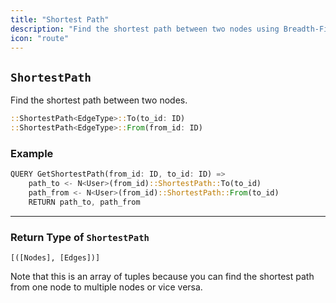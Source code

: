 ```yaml
---
title: "Shortest Path"
description: "Find the shortest path between two nodes using Breadth-First Search."
icon: "route"
---
```


## `ShortestPath`

Find the shortest path between two nodes.

```rust
::ShortestPath<EdgeType>::To(to_id: ID)
::ShortestPath<EdgeType>::From(from_id: ID)
```

### Example

```rust
QUERY GetShortestPath(from_id: ID, to_id: ID) =>
    path_to <- N<User>(from_id)::ShortestPath::To(to_id)
    path_from <- N<User>(from_id)::ShortestPath::From(to_id)
    RETURN path_to, path_from
```

---

### Return Type of `ShortestPath`

```
[([Nodes], [Edges])]
```

Note that this is an array of tuples because you can find the shortest path from one node to multiple nodes or vice versa.
